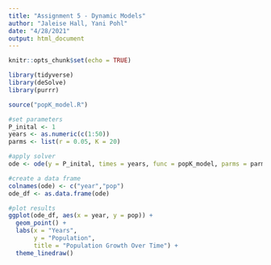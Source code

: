 ```yaml
---
title: "Assignment 5 - Dynamic Models"
author: "Jaleise Hall, Yani Pohl"
date: "4/28/2021"
output: html_document
---
```


```r
knitr::opts_chunk$set(echo = TRUE)

library(tidyverse)
library(deSolve)
library(purrr)
```


```r

source("popK_model.R")

#set parameters
P_inital <- 1
years <- as.numeric(c(1:50))
parms <- list(r = 0.05, K = 20)

#apply solver
ode <- ode(y = P_inital, times = years, func = popK_model, parms = parms)

#create a data frame 
colnames(ode) <- c("year","pop")
ode_df <- as.data.frame(ode)

#plot results
ggplot(ode_df, aes(x = year, y = pop)) +
  geom_point() +
  labs(x = "Years",
       y = "Population",
       title = "Population Growth Over Time") +
  theme_linedraw()

```













